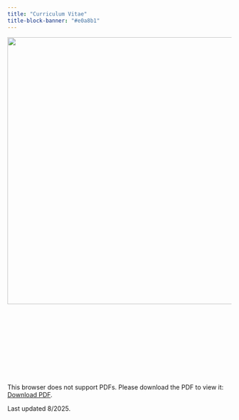 ```yaml
---
title: "Curriculum Vitae"
title-block-banner: "#e0a8b1"
---
```


![](art_top.png){fig-align="center" width="600px"}

<object data="CV.pdf?v=2025-08" type="application/pdf" width="900px" height="900px">

<embed src="CV.pdf?v=2025-08">

<p>This browser does not support PDFs. Please download the PDF to view it: <a href="CV.pdf?v=2025-08">Download PDF</a>.</p>

</embed>

</object>

Last updated 8/2025.
